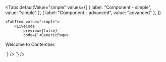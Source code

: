 
<Tabs
	defaultValue="simple"
	values={[
		{ label: "Component - simple", value: "simple" },
		{ label: "Component - advanced", value: "advanced" },
	]}
>
	<TabItem value="simple">
		<LiveCode
			preview={false}
			code={`<GenericPage>
  <p>Welcome to Contember.</p>
</GenericPage>`}
		/>
	</TabItem>
	<TabItem value="advanced">
		<LiveCode
			preview={false}
			code={`<GenericPage>
  <DataBindingProvider stateComponent={FeedbackRenderer}>

  </DataBindingProvider>
</GenericPage>`}
		/>
	</TabItem>
</Tabs>

<PropsTable>
	<SharedProps.children required />
	<SharedProps.pageName />
	<SharedProps.key />
</PropsTable>
